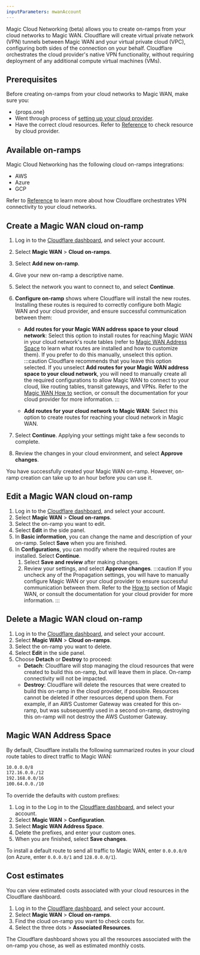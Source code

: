 ```yaml
---
inputParameters: mwanAccount
---
```



Magic Cloud Networking (beta) allows you to create on-ramps from your cloud networks to Magic WAN. Cloudflare will create virtual private network (VPN) tunnels between Magic WAN and your virtual private cloud (VPC), configuring both sides of the connection on your behalf. Cloudflare orchestrates the cloud provider's native VPN functionality, without requiring deployment of any additional compute virtual machines (VMs).

## Prerequisites

Before creating on-ramps from your cloud networks to Magic WAN, make sure you:

- {props.one}
- Went through process of [setting up your cloud provider](/magic-cloud-networking/get-started/).
- Have the correct cloud resources. Refer to [Reference](/magic-cloud-networking/reference/) to check resource by cloud provider.

## Available on-ramps

Magic Cloud Networking has the following cloud on-ramps integrations:

- AWS
- Azure
- GCP

Refer to [Reference](/magic-cloud-networking/reference/) to learn more about how Cloudflare orchestrates VPN connectivity to your cloud networks.

## Create a Magic WAN cloud on-ramp

1. Log in to the [Cloudflare dashboard](https://dash.cloudflare.com/), and select your account.
2. Select **Magic WAN** > **Cloud on-ramps**.
3. Select **Add new on-ramp**.
4. Give your new on-ramp a descriptive name.
5. Select the network you want to connect to, and select **Continue**.
6. **Configure on-ramp** shows where Cloudflare will install the new routes. Installing these routes is required to correctly configure both Magic WAN and your cloud provider, and ensure successful communication between them:

   - **Add routes for your Magic WAN address space to your cloud network**: Select this option to install routes for reaching Magic WAN in your cloud network's route tables (refer to [Magic WAN Address Space](#magic-wan-address-space) to learn what routes are installed and how to customize them). If you prefer to do this manually, unselect this option.
     :::caution
     Cloudflare recommends that you leave this option selected. If you unselect **Add routes for your Magic WAN address space to your cloud network**, you will need to manually create all the required configurations to allow Magic WAN to connect to your cloud, like routing tables, transit gateways, and VPNs. Refer to the [Magic WAN How to](/magic-wan/configuration/manually/how-to/) section, or consult the documentation for your cloud provider for more information.
     :::

   - **Add routes for your cloud network to Magic WAN**: Select this option to create routes for reaching your cloud network in Magic WAN.

7. Select **Continue**. Applying your settings might take a few seconds to complete.
8. Review the changes in your cloud environment, and select **Approve changes**.

You have successfully created your Magic WAN on-ramp. However, on-ramp creation can take up to an hour before you can use it.

## Edit a Magic WAN cloud on-ramp

1. Log in to the [Cloudflare dashboard](https://dash.cloudflare.com/), and select your account.
2. Select **Magic WAN** > **Cloud on-ramps**.
3. Select the on-ramp you want to edit.
4. Select **Edit** in the side panel.
5. In **Basic information**, you can change the name and description of your on-ramp. Select **Save** when you are finished.
6. In **Configurations**, you can modify where the required routes are installed. Select **Continue**.
   1. Select **Save and review** after making changes.
   2. Review your settings, and select **Approve changes**.
      :::caution
      If you uncheck any of the Propagation settings, you will have to manually configure Magic WAN or your cloud provider to ensure successful communication between them. Refer to the [How to](/magic-wan/configuration/manually/how-to/) section of Magic WAN, or consult the documentation for your cloud provider for more information.
      :::

## Delete a Magic WAN cloud on-ramp

1. Log in to the [Cloudflare dashboard](https://dash.cloudflare.com/), and select your account.
2. Select **Magic WAN** > **Cloud on-ramps**.
3. Select the on-ramp you want to delete.
4. Select **Edit** in the side panel.
5. Choose **Detach** or **Destroy** to proceed:
   - **Detach**: Cloudflare will stop managing the cloud resources that were created to build this on-ramp, but will leave them in place. On-ramp connectivity will not be impacted.
   - **Destroy**: Cloudflare will delete the resources that were created to build this on-ramp in the cloud provider, if possible. Resources cannot be deleted if other resources depend upon them. For example, if an AWS Customer Gateway was created for this on-ramp, but was subsequently used in a second on-ramp, destroying this on-ramp will not destroy the AWS Customer Gateway.

## Magic WAN Address Space

By default, Cloudflare installs the following summarized routes in your cloud route tables to direct traffic to Magic WAN:

```txt
10.0.0.0/8
172.16.0.0./12
192.168.0.0/16
100.64.0.0./10
```

To override the defaults with custom prefixes:

1. Log in to the Log in to the [Cloudflare dashboard](https://dash.cloudflare.com/), and select your account.
2. Select **Magic WAN** > **Configuration**.
3. Select **Magic WAN Address Space**.
4. Delete the prefixes, and enter your custom ones.
5. When you are finished, select **Save changes**.

To install a default route to send all traffic to Magic WAN, enter `0.0.0.0/0` (on Azure, enter `0.0.0.0/1` and `128.0.0.0/1`).

## Cost estimates

You can view estimated costs associated with your cloud resources in the Cloudflare dashboard.

1. Log in to the [Cloudflare dashboard](https://dash.cloudflare.com/), and select your account.
2. Select **Magic WAN** > **Cloud on-ramps**.
3. Find the cloud on-ramp you want to check costs for.
4. Select the three dots > **Associated Resources**.

The Cloudflare dashboard shows you all the resources associated with the on-ramp you chose, as well as estimated monthly costs.
